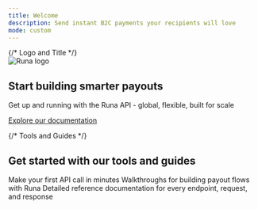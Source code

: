 ```yaml
---
title: Welcome
description: Send instant B2C payments your recipients will love
mode: custom
---
```



<div style={{
  minHeight: "85vh",
  display: "flex",
  flexDirection: "column",
  alignItems: "center",
  justifyContent: "flex-start",
}}>
  {/* Logo and Title */}
  <div style={{ 
    display: "flex", 
    flexDirection: "column",
    justifyContent: "center",
    alignItems: "center",
    backgroundColor: "black",
    backgroundImage: "url(https://brand-assets.runa.io/api-hero-background.png)",
    backgroundPosition: "top",
    backgroundSize: "contain",
    backgroundRepeat: "no-repeat",
    width: "100%", padding: "4rem 0",
    boxShadow: "0 0 20px 2px rgba(0, 0, 0, 0.4)",
    }} className='dark'>
  <div style={{
    background: "rgba(0,0,0,0.2)",
    backdropFilter: "blur(6px) saturate(70%)",
    padding: "1rem 2rem",
    borderRadius: 16,
    display: "flex",
    flexDirection: "column",
    alignItems: "center"
    }}>
    <img src="https://brand-assets.runa.io/runa-developer-hub-white.png" alt="Runa logo" style={{pointerEvents: "none", maxHeight: "96px"}} />
    <h2 
      style={{
        margin: "1.25rem 0 0.25rem 0",
        fontSize: "1.25rem",
        fontWeight: 800,
        textAlign: "center",
        color: "#fff"
      }}
    >
      Start building smarter payouts
    </h2>
    <p
      style={{
        margin: "0 0 1.5rem 0",
        fontSize: "1rem",
        fontWeight: 500,
        textAlign: "center",
        color: "#aaa",
      }}
    >
    Get up and running with the Runa API - global, flexible, built for scale
    </p>
    <a
      href="/introduction"
      className='hero-button'
    >
      Explore our documentation
    </a>
    </div>
  </div>

{/* Tools and Guides */}

  <div style={{
    flexGrow: 3,
    width: "100%",
    maxWidth: "90vw",
    display: "flex",
    flexDirection: "column",
    alignItems: "center"
  }} className='pt-12 lg:pt-24 pb-6 lg:pb-24'>
  <div style={{
        maxWidth: 1100,
    display: "flex",
    flexDirection: "column",
    alignItems: "center",
  }}>
    <h2 style={{ fontSize: "1.5rem", fontWeight: 600, marginBottom: "2rem" }} className='text-black dark:text-white'>
      Get started with our tools and guides
    </h2>
    <CardGroup cols={3} rows={2}>
  <Card
    title="Get started"
    icon="flag-swallowtail"
    href="/getting-started"
  >
    Make your first API call in minutes
  </Card>
  <Card
    title="API Guides"
    icon="book"
    href="/introduction"
  >
    Walkthroughs for building payout flows with Runa
  </Card>
  <Card
    title="API Reference"
    icon="gear"
    href="/reference"
  >
    Detailed reference documentation for every endpoint, request, and response
  </Card>
</CardGroup>
</div>
  </div>
</div>
